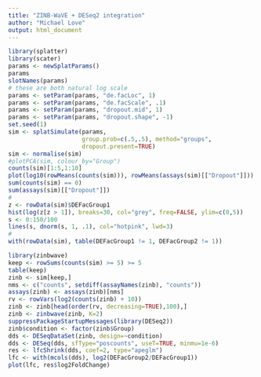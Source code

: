 ```yaml
---
title: "ZINB-WaVE + DESeq2 integration"
author: "Michael Love"
output: html_document
---
```


```r
library(splatter)
library(scater)
params <- newSplatParams()
params
slotNames(params)
# these are both natural log scale
params <- setParam(params, "de.facLoc", 1) 
params <- setParam(params, "de.facScale", .1)
params <- setParam(params, "dropout.mid", 1)
params <- setParam(params, "dropout.shape", -1)
set.seed(1)
sim <- splatSimulate(params,
                     group.prob=c(.5,.5), method="groups",
                     dropout.present=TRUE)
sim <- normalise(sim)
#plotPCA(sim, colour_by="Group")
counts(sim)[1:5,1:10]
plot(log10(rowMeans(counts(sim))), rowMeans(assays(sim)[["Dropout"]]))
sum(counts(sim) == 0)
sum(assays(sim)[["Dropout"]])
#
z <- rowData(sim)$DEFacGroup1
hist(log(z[z > 1]), breaks=30, col="grey", freq=FALSE, ylim=c(0,5))
s <- 0:150/100
lines(s, dnorm(s, 1, .1), col="hotpink", lwd=3)
#
with(rowData(sim), table(DEFacGroup1 != 1, DEFacGroup2 != 1))
```

```r
library(zinbwave)
keep <- rowSums(counts(sim) >= 5) >= 5
table(keep)
zinb <- sim[keep,]
nms <- c("counts", setdiff(assayNames(zinb), "counts"))
assays(zinb) <- assays(zinb)[nms]
rv <- rowVars(log2(counts(zinb) + 10))
zinb <- zinb[head(order(rv, decreasing=TRUE),100),]
zinb <- zinbwave(zinb, K=2)
suppressPackageStartupMessages(library(DESeq2))
zinb$condition <- factor(zinb$Group)
dds <- DESeqDataSet(zinb, design=~condition)
dds <- DESeq(dds, sfType="poscounts", useT=TRUE, minmu=1e-6)
res <- lfcShrink(dds, coef=2, type="apeglm")
lfc <- with(mcols(dds), log2(DEFacGroup2/DEFacGroup1))
plot(lfc, res$log2FoldChange)
```
